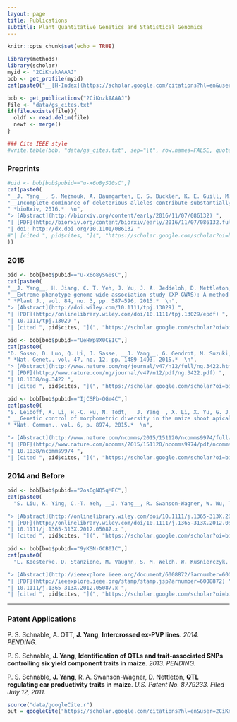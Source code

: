 ```yaml
---
layout: page
title: Publications
subtitle: Plant Quantitative Genetics and Statistical Genomics
---
```


```r
knitr::opts_chunk$set(echo = TRUE)
```


```r
library(methods)
library(scholar)
myid <- "2CiKnzkAAAAJ"
bob <- get_profile(myid)
cat(paste0("__[H-Index](https://scholar.google.com/citations?hl=en&user=2CiKnzkAAAAJ)__ [ __", bob$h_index, "__ ] (", bob$total_cites, " citations as of ", date(), ")  "))

bob <- get_publications("2CiKnzkAAAAJ")
file <- "data/gs_cites.txt"
if(file.exists(file)){
  oldf <- read.delim(file)
  newf <- merge()
}

### Cite IEEE style
#write.table(bob, "data/gs_cites.txt", sep="\t", row.names=FALSE, quote=FALSE)
```

### Preprints

```r
#pid <- bob[bob$pubid=="u-x6o8ySG0sC",]
cat(paste0(
"__J. Yang__, S. Mezmouk, A. Baumgarten, E. S. Buckler, K. E. Guill, M. D. McMullen, R. H. Mumm, J. Ross-Ibarra, ",
"__Incomplete dominance of deleterious alleles contribute substantially to trait variation and heterosis in maize__,",
" *bioRxiv, 2016.*  \n",
"> [Abstract](http://biorxiv.org/content/early/2016/11/07/086132) ",
"| [PDF](http://biorxiv.org/content/biorxiv/early/2016/11/07/086132.full.pdf) ",
"| doi: http://dx.doi.org/10.1101/086132 "
#"| [cited ", pid$cites, "](", "https://scholar.google.com/scholar?oi=bibs&hl=en&cites=", pid$cid, "&as_sdt=5)"
))
```

### 2015


```r
pid <- bob[bob$pubid=="u-x6o8ySG0sC",]
cat(paste0(
"__J. Yang__, H. Jiang, C. T. Yeh, J. Yu, J. A. Jeddeloh, D. Nettleton, and P. S. Schnable, ",
"__Extreme-phenotype genome-wide association study (XP-GWAS): A method for identifying trait-associated variants by sequencing pools of individuals selected from a diversity panel__,",
" *Plant J., vol. 84, no. 3, pp. 587–596, 2015.*  \n",
"> [Abstract](http://doi.wiley.com/10.1111/tpj.13029) ",
"| [PDF](http://onlinelibrary.wiley.com/doi/10.1111/tpj.13029/epdf) ",
"| 10.1111/tpj.13029 ",
"| [cited ", pid$cites, "](", "https://scholar.google.com/scholar?oi=bibs&hl=en&cites=", pid$cid, "&as_sdt=5)"))
```

```r
pid <- bob[bob$pubid=="UeHWp8X0CEIC",]
cat(paste0(
"D. Sosso, D. Luo, Q. Li, J. Sasse, __J. Yang__, G. Gendrot, M. Suzuki, K. E. Koch, D. R. McCarty, P. S. Chourey, P. M. Rogowsky, J. Ross-Ibarra, B. Yang, and W. B. Frommer, __Seed filling in domesticated maize and rice depends on SWEET-mediated hexose transport__,",
" *Nat. Genet., vol. 47, no. 12, pp. 1489–1493, 2015.*  \n",
"> [Abstract](http://www.nature.com/ng/journal/v47/n12/full/ng.3422.html) ",
"| [PDF](http://www.nature.com/ng/journal/v47/n12/pdf/ng.3422.pdf) ",
"| 10.1038/ng.3422 ",
"| [cited ", pid$cites, "](", "https://scholar.google.com/scholar?oi=bibs&hl=en&cites=", pid$cid, "&as_sdt=5)"))
```

```r
pid <- bob[bob$pubid=="IjCSPb-OGe4C",]
cat(paste0(
"S. Leiboff, X. Li, H.-C. Hu, N. Todt, __J. Yang__, X. Li, X. Yu, G. J. Muehlbauer, M. C. P. Timmermans, J. Yu, P. S. Schnable, and M. J. Scanlon,",
" __Genetic control of morphometric diversity in the maize shoot apical meristem__,",
" *Nat. Commun., vol. 6, p. 8974, 2015.*  \n",

"> [Abstract](http://www.nature.com/ncomms/2015/151120/ncomms9974/full/ncomms9974.html) ",
"| [PDF](http://www.nature.com/ncomms/2015/151120/ncomms9974/pdf/ncomms9974.pdf) ",
"| 10.1038/ncomms9974 ",
"| [cited ", pid$cites, "](", "https://scholar.google.com/scholar?oi=bibs&hl=en&cites=", pid$cid, "&as_sdt=5)"))
```


### 2014 and Before

```r
pid <- bob[bob$pubid=="2osOgNQ5qMEC",]
cat(paste0(
  "S. Liu, K. Ying, C.-T. Yeh, __J. Yang__, R. Swanson-Wagner, W. Wu, T. Richmond, D. J. Gerhardt, J. Lai, N. Springer, D. Nettleton, J. A. Jeddeloh, and P. S. Schnable, __Changes in genome content generated via segregation of non-allelic homolog__, *Plant J., vol. 72, no. 3, pp. 390–9, Nov. 2012.*  \n",

"> [Abstract](http://onlinelibrary.wiley.com/doi/10.1111/j.1365-313X.2012.05087.x/abstract) ",
"| [PDF](http://onlinelibrary.wiley.com/doi/10.1111/j.1365-313X.2012.05087.x/epdf) ",
"| 10.1111/j.1365-313X.2012.05087.x ",
"| [cited ", pid$cites, "](", "https://scholar.google.com/scholar?oi=bibs&hl=en&cites=", pid$cid, "&as_sdt=5)"))
```


```r
pid <- bob[bob$pubid=="9yKSN-GCB0IC",]
cat(paste0(
  "L. Koesterke, D. Stanzione, M. Vaughn, S. M. Welch, W. Kusnierczyk, __J. Yang__, C.-T. Yeh, D. Nettleton, and P. S. Schnable, __An Efficient and Scalable Implementation of SNP-Pair Interaction Testing for Genetic Association Studies__, *2011 IEEE Int. Symp. Parallel Distrib. Process. Work. Phd Forum, pp. 523–530, May 2011.*  \n",

"> [Abstract](http://ieeexplore.ieee.org/document/6008872/?arnumber=6008872) ",
"| [PDF](http://ieeexplore.ieee.org/stamp/stamp.jsp?arnumber=6008872) ",
"| 10.1111/j.1365-313X.2012.05087.x ",
"| [cited ", pid$cites, "](", "https://scholar.google.com/scholar?oi=bibs&hl=en&cites=", pid$cid, "&as_sdt=5)"))
```

------------------------

### Patent Applications

P. S. Schnable, A. OTT, __J. Yang__, __Intercrossed ex-PVP lines__.  *2014. PENDING.*

P. S. Schnable, __J. Yang__, __Identification of QTLs and trait-associated SNPs controlling six yield component traits in maize__. *2013. PENDING.*

P. S. Schnable, __J. Yang__, R. A. Swanson-Wagner, D. Nettleton, __QTL regulating ear productivity traits in maize__. *U.S. Patent No. 8779233. Filed July 12, 2011.*



```r
source("data/googleCite.r")
out = googleCite("https://scholar.google.com/citations?hl=en&user=2CiKnzkAAAAJ",pdfname="figure/wordcloud.pdf")
```
